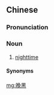 ==Chinese==
{{zh-forms}}

===Pronunciation===
{{zh-pron
|c=maan5 haak1
|cat=n
}}

===Noun===
{{zh-noun}}

# {{lb|zh|Cantonese}} [[nighttime]]

====Synonyms====
{{zh-dial|晚上}}

[[mg:晚黑]]